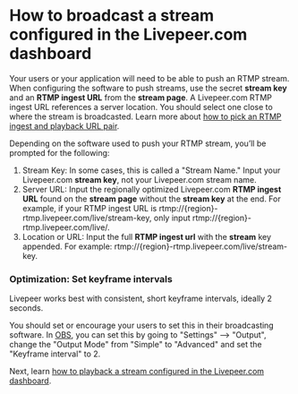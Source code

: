 
<DocsLayout>


# How to broadcast a stream configured in the Livepeer.com dashboard

Your users or your application will need to be able to push an RTMP stream. When configuring the software to push streams, use the secret **stream key** and an **RTMP ingest URL** from the **stream page**. A Livepeer.com RTMP ingest URL references a server location. You should select one close to where the stream is broadcasted. Learn more about [how to pick an RTMP ingest and playback URL pair](/docs/guides/dashboard/ingest-playback-url-pair).

Depending on the software used to push your RTMP stream, you’ll be prompted for the following:

1. Stream Key: In some cases, this is called a "Stream Name." Input your Livepeer.com **stream key**, not your Livepeer.com stream name.
1. Server URL: Input the regionally optimized Livepeer.com **RTMP ingest URL** found on the **stream page** without the **stream key** at the end. For example, if your RTMP ingest URL is rtmp://{region}-rtmp.livepeer.com/live/stream-key, only input rtmp://{region}-rtmp.livepeer.com/live/.
1. Location or URL: Input the full **RTMP ingest url** with the **stream** key appended. For example: rtmp://{region}-rtmp.livepeer.com/live/stream-key.

### Optimization: Set keyframe intervals

Livepeer works best with consistent, short keyframe intervals, ideally 2 seconds. 

You should set or encourage your users to set this in their broadcasting software. In [OBS](https://obsproject.com/), you can set this by going to "Settings" --> "Output", change the "Output Mode" from "Simple" to "Advanced" and set the "Keyframe interval" to 2.

Next, learn [how to playback a stream configured in the Livepeer.com dashboard](/docs/guides/dashboard/playback-a-stream).

</DocsLayout>

